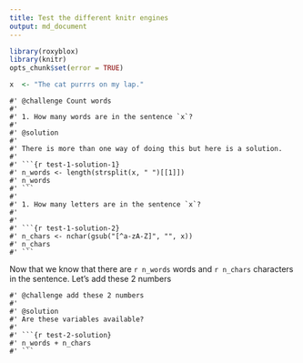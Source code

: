 ```yaml
---
title: Test the different knitr engines
output: md_document
---
```


```r
library(roxyblox)
library(knitr)
opts_chunk$set(error = TRUE)
```

```r
x  <- "The cat purrrs on my lap."
```

```challenge
#' @challenge Count words
#' 
#' 1. How many words are in the sentence `x`?
#'
#' @solution
#'
#' There is more than one way of doing this but here is a solution.
#' 
#' ```{r test-1-solution-1}
#' n_words <- length(strsplit(x, " ")[[1]])
#' n_words
#' ```
#'
#' 1. How many letters are in the sentence `x`?
#' 
#'
#' ```{r test-1-solution-2}
#' n_chars <- nchar(gsub("[^a-zA-Z]", "", x))
#' n_chars
#' ```
```

Now that we know that there are `r n_words` words and `r n_chars` characters in the sentence. Let's add these 2 numbers

```challenge
#' @challenge add these 2 numbers
#' 
#' @solution
#' Are these variables available?
#' 
#' ```{r test-2-solution}
#' n_words + n_chars
#' ```
```
